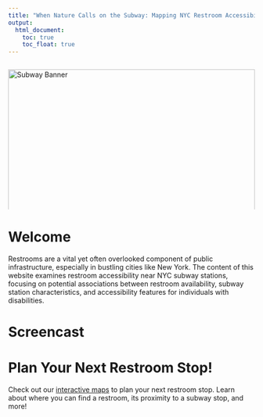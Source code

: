 ```yaml
---
title: "When Nature Calls on the Subway: Mapping NYC Restroom Accessibility"
output: 
  html_document:
    toc: true
    toc_float: true
---
```


<div style="width: 100%; height: 300px; overflow: hidden; position: relative; margin-bottom: 20px;">
  <img src="https://media1.giphy.com/media/v1.Y2lkPTc5MGI3NjExcGxkd3h4bjN3a2ZtOHNjYXViZXg1Ym84Y3JrdmVyaThha2g2YWN6YyZlcD12MV9pbnRlcm5hbF9naWZfYnlfaWQmY3Q9Zw/ogwJkeUuqadDmehSt9/giphy.webp" 
       alt="Subway Banner" 
       style="width: 100%; height: 100%; object-fit: cover; position: absolute;">
</div>


# Welcome

Restrooms are a vital yet often overlooked component of public infrastructure, especially in bustling cities like New York. The content of this website examines restroom accessibility near NYC subway stations, focusing on potential associations between restroom availability, subway station characteristics, and accessibility features for individuals with disabilities.

# Screencast


# Plan Your Next Restroom Stop!

Check out our [interactive maps](Hotspot.html) to plan your next restroom stop. Learn about where you can find a restroom, its proximity to a subway stop, and more!